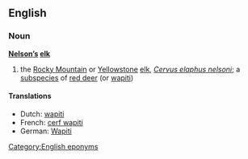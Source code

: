 ==English==
{{wikipedia|red deer}}

===Noun===
'''[[Nelson]][['s|’s]] [[elk]]'''

# the [[Rocky Mountain]] or [[Yellowstone]] [[elk]], ''[[Cervus elaphus nelsoni]]''; a [[subspecies]] of [[red deer]] (or [[wapiti]])

====Translations====
*Dutch: [[wapiti]] {{m}}
*French: [[cerf wapiti]] {{m}}
*German: [[Wapiti]]

[[Category:English eponyms]]